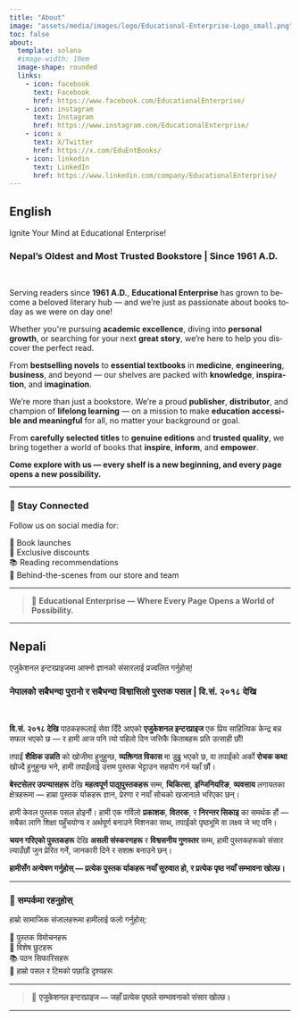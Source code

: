 ```yaml
---
title: "About"
image: "assets/media/images/logo/Educational-Enterprise-Logo_small.png"
toc: false
about:
  template: solana
  #image-width: 10em
  image-shape: rounded
  links:
    - icon: facebook
      text: Facebook
      href: https://www.facebook.com/EducationalEnterprise/
    - icon: instagram
      text: Instagram
      href: https://www.instagram.com/EducationalEnterprise/
    - icon: x
      text: X/Twitter
      href: https://x.com/EduEntBooks/
    - icon: linkedin
      text: LinkedIn
      href: https://www.linkedin.com/company/EducationalEnterprise/
---
```


::: {.panel-tabset group="language"}
## English {.active}

```{=html}
<!-- English Content -->
<div lang="en">
  <p>Ignite Your Mind at Educational Enterprise!</p>
  <h3>Nepal’s Oldest and Most Trusted Bookstore | Since 1961 A.D.</h3><br>

  <p>Serving readers since <strong>1961 A.D.</strong>, <strong>Educational Enterprise</strong> has grown to become a beloved literary hub — and we’re just as passionate about books today as we were on day one!</p>

  <p>Whether you're pursuing <strong>academic excellence</strong>, diving into <strong>personal growth</strong>, or searching for your next <strong>great story</strong>, we’re here to help you discover the perfect read.</p>

  <p>From <strong>bestselling novels</strong> to <strong>essential textbooks</strong> in <strong>medicine</strong>, <strong>engineering</strong>, <strong>business</strong>, and beyond — our shelves are packed with <strong>knowledge</strong>, <strong>inspiration</strong>, and <strong>imagination</strong>.</p>

  <p>We’re more than just a bookstore. We’re a proud <strong>publisher</strong>, <strong>distributor</strong>, and champion of <strong>lifelong learning</strong> — on a mission to make <strong>education accessible and meaningful</strong> for all, no matter your background or goal.</p>

  <p>From <strong>carefully selected titles</strong> to <strong>genuine editions</strong> and <strong>trusted quality</strong>, we bring together a world of books that <strong>inspire</strong>, <strong>inform</strong>, and <strong>empower</strong>.</p>

  <p><strong>Come explore with us — every shelf is a new beginning, and every page opens a new possibility.</strong></p>

  <hr>

  <h3>📲 Stay Connected</h3>
  <p>Follow us on social media for:</p>
  📢 Book launches<br>
  🎁 Exclusive discounts<br>
  📚 Reading recommendations<br>
  📸 Behind-the-scenes from our store and team<br>
  <hr>

  <blockquote>
    📖 <strong>Educational Enterprise — Where Every Page Opens a World of Possibility.</strong>
  </blockquote>

  <hr>
</div>
```

## Nepali

```{=html}
<!-- Nepali Content -->
<div lang="ne">
  <p>एजुकेशनल इन्टरप्राइजमा आफ्नो ज्ञानको संसारलाई प्रज्वलित गर्नुहोस्!</p>
  <h3>नेपालको सबैभन्दा पुरानो र सबैभन्दा विश्वासिलो पुस्तक पसल | वि.सं. २०१८ देखि</h3><br>

  <p><strong>वि.सं. २०१८ देखि</strong> पाठकहरूलाई सेवा दिँदै आएको <strong>एजुकेशनल इन्टरप्राइज</strong> एक प्रिय साहित्यिक केन्द्र बन्न सफल भएको छ — र हामी आज पनि त्यो पहिलो दिन जत्तिकै किताबहरू प्रति उत्साही छौं!</p>

  <p>तपाईं <strong>शैक्षिक उन्नति</strong> को खोजीमा हुनुहुन्छ, <strong>व्यक्तिगत विकास</strong> मा डुब्नु भएको छ, वा तपाईंको अर्को <strong>रोचक कथा</strong> खोज्दै हुनुहुन्छ भने, हामी तपाईंलाई उत्तम पुस्तक भेट्टाउन सहयोग गर्न यहाँ छौं।</p>

  <p><strong>बेस्टसेलर उपन्यासहरू</strong> देखि <strong>महत्वपूर्ण पाठ्यपुस्तकहरू</strong> सम्म, <strong>चिकित्सा</strong>, <strong>इन्जिनियरिङ</strong>, <strong>व्यवसाय</strong> लगायतका क्षेत्रहरूमा — हाम्रा पुस्तक र्याकहरू ज्ञान, प्रेरणा र नयाँ सोचको खजानाले भरिएका छन्।</p>

  <p>हामी केवल पुस्तक पसल होइनौं। हामी एक गर्विलो <strong>प्रकाशक</strong>, <strong>वितरक</strong>, र <strong>निरन्तर सिकाइ</strong> का समर्थक हौं — सबैका लागि शिक्षा पहुँचयोग्य र अर्थपूर्ण बनाउने मिशनका साथ, तपाईंको पृष्ठभूमि वा लक्ष्य जे भए पनि।</p>

  <p><strong>चयन गरिएको पुस्तकहरू</strong> देखि <strong>असली संस्करणहरू</strong> र <strong>विश्वसनीय गुणस्तर</strong> सम्म, हामी पुस्तकहरूको संसार ल्याउँछौं जुन प्रेरित गर्ने, जानकारी दिने र सशक्त बनाउने छन्।</p>

  <p><strong>हामीसँग अन्वेषण गर्नुहोस् — प्रत्येक पुस्तक र्याकहरू नयाँ सुरुवात हो, र प्रत्येक पृष्ठ नयाँ सम्भावना खोल्छ।</strong></p>

  <hr>

  <h3>📲 सम्पर्कमा रहनुहोस्</h3>
  <p>हाम्रो सामाजिक संजालहरूमा हामीलाई फलो गर्नुहोस्:</p>
  📢 पुस्तक विमोचनहरू<br>
  🎁 विशेष छुटहरू<br>
  📚 पठन सिफारिसहरू<br>
  📸 हाम्रो पसल र टिमको पछाडि दृश्यहरू<br>
  <hr>

  <blockquote>
    📖 <strong>एजुकेशनल इन्टरप्राइज — जहाँ प्रत्येक पृष्ठले सम्भावनाको संसार खोल्छ।</strong>
  </blockquote>

  <hr>
</div>
```

:::
